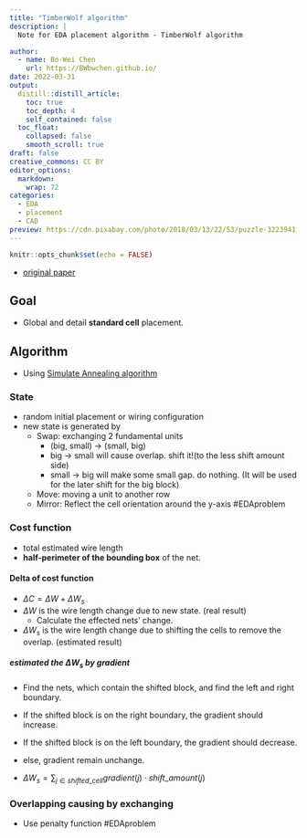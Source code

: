 ```yaml
---
title: "TimberWolf algorithm"
description: |
  Note for EDA placement algorithm - TimberWolf algorithm

author:
  - name: Bo-Wei Chen
    url: https://BWbwchen.github.io/
date: 2022-03-31
output:
  distill::distill_article:
    toc: true
    toc_depth: 4
    self_contained: false
  toc_float: 
    collapsed: false
    smooth_scroll: true
draft: false
creative_commons: CC BY
editor_options: 
  markdown: 
    wrap: 72
categories:
  - EDA
  - placement
  - CAD
preview: https://cdn.pixabay.com/photo/2018/03/13/22/53/puzzle-3223941_960_720.jpg
---
```



```r
knitr::opts_chunk$set(echo = FALSE)
```

- [original paper](https://www.researchgate.net/publication/2981545_The_Timber_Wolf_Placement_and_Routing_Package)

## Goal
- Global and detail **standard cell** placement.

## Algorithm
- Using [Simulate Annealing algorithm](../../posts/simulate-annealing-algorithm/index.html)

### State
- random initial placement or wiring configuration
- new state is generated by
	- Swap: exchanging 2 fundamental units
		- (big, small) -> (small, big)
		- big -> small will cause overlap. shift it!(to the less shift amount side)
		- small -> big will make some small gap. do nothing. (It will be used for the later shift for the big block)
	- Move: moving a unit to another row
	- Mirror: Reflect the cell orientation around the y-axis #EDAproblem

### Cost function
- total estimated wire length
- **half-perimeter of the bounding box** of the net.

#### Delta of cost function
- $\Delta C = \Delta W + \Delta W_s$
- $\Delta W$ is the wire length change due to new state. (real result)
	- Calculate the effected nets' change.
- $\Delta W_s$ is the wire length change due to shifting the cells to remove the overlap. (estimated result)
		
##### estimated the $\Delta W_s$ by gradient
- Find the nets, which contain the shifted block, and find the left and right boundary.
- If the shifted block is on the right boundary, the gradient should increase.
- If the shifted block is on the left boundary, the gradient should decrease.
- else, gradient remain unchange.


- $\Delta W_s = \sum_{j \in shifted\_cell} gradient(j) \cdot shift\_amount(j)$

### Overlapping causing by exchanging
- Use penalty function #EDAproblem